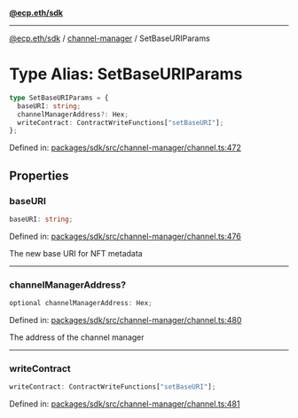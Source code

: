 [**@ecp.eth/sdk**](../../index.mdx)

***

[@ecp.eth/sdk](/sdk-reference/index.mdx) / [channel-manager](/sdk-reference/channel-manager/index.mdx) / SetBaseURIParams

# Type Alias: SetBaseURIParams

```ts
type SetBaseURIParams = {
  baseURI: string;
  channelManagerAddress?: Hex;
  writeContract: ContractWriteFunctions["setBaseURI"];
};
```

Defined in: [packages/sdk/src/channel-manager/channel.ts:472](https://github.com/ecp-eth/comments-monorepo/blob/main/packages/sdk/src/channel-manager/channel.ts#L472)

## Properties

### baseURI

```ts
baseURI: string;
```

Defined in: [packages/sdk/src/channel-manager/channel.ts:476](https://github.com/ecp-eth/comments-monorepo/blob/main/packages/sdk/src/channel-manager/channel.ts#L476)

The new base URI for NFT metadata

***

### channelManagerAddress?

```ts
optional channelManagerAddress: Hex;
```

Defined in: [packages/sdk/src/channel-manager/channel.ts:480](https://github.com/ecp-eth/comments-monorepo/blob/main/packages/sdk/src/channel-manager/channel.ts#L480)

The address of the channel manager

***

### writeContract

```ts
writeContract: ContractWriteFunctions["setBaseURI"];
```

Defined in: [packages/sdk/src/channel-manager/channel.ts:481](https://github.com/ecp-eth/comments-monorepo/blob/main/packages/sdk/src/channel-manager/channel.ts#L481)
